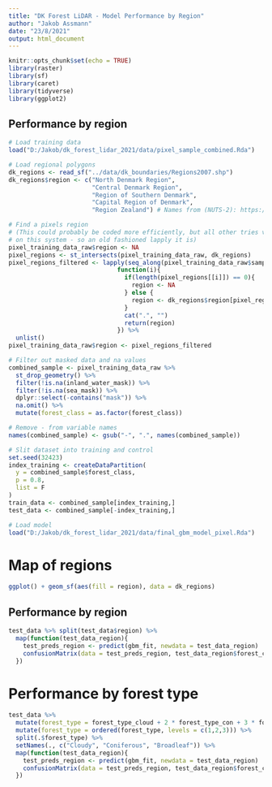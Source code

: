 ```yaml
---
title: "DK Forest LiDAR - Model Performance by Region"
author: "Jakob Assmann"
date: "23/8/2021"
output: html_document
---
```


```r
knitr::opts_chunk$set(echo = TRUE)
library(raster)
library(sf)
library(caret)
library(tidyverse)
library(ggplot2)
```

## Performance by region

```r
# Load training data
load("D:/Jakob/dk_forest_lidar_2021/data/pixel_sample_combined.Rda")

# Load regional polygons
dk_regions <- read_sf("../data/dk_boundaries/Regions2007.shp")
dk_regions$region <- c("North Denmark Region",
                       "Central Denmark Region",
                       "Region of Southern Denmark",
                       "Capital Region of Denmark",
                       "Region Zealand") # Names from (NUTS-2): https://www.regioner.dk/services/in-english

# Find a pixels region
# (This could probably be coded more efficiently, but all other tries vectorising, 
# on this system - so an old fashioned lapply it is)
pixel_training_data_raw$region <- NA
pixel_regions <- st_intersects(pixel_training_data_raw, dk_regions)
pixel_regions_filtered <- lapply(seq_along(pixel_training_data_raw$sample_id),
                              function(i){
                                if(length(pixel_regions[[i]]) == 0){
                                  region <- NA
                                } else {
                                  region <- dk_regions$region[pixel_regions[[i]]]
                                }
                                cat(".", "")
                                return(region)
                              }) %>% 
  unlist()
pixel_training_data_raw$region <- pixel_regions_filtered

# Filter out masked data and na values   
combined_sample <- pixel_training_data_raw %>% 
  st_drop_geometry() %>%
  filter(!is.na(inland_water_mask)) %>%
  filter(!is.na(sea_mask)) %>%
  dplyr::select(-contains("mask")) %>%
  na.omit() %>%
  mutate(forest_class = as.factor(forest_class))

# Remove - from variable names
names(combined_sample) <- gsub("-", ".", names(combined_sample))

# Slit dataset into training and control
set.seed(32423)
index_training <- createDataPartition(
  y = combined_sample$forest_class,
  p = 0.8,
  list = F
)
train_data <- combined_sample[index_training,]
test_data <- combined_sample[-index_training,]

# Load model 
load("D:/Jakob/dk_forest_lidar_2021/data/final_gbm_model_pixel.Rda")
```

# Map of regions

``` r
ggplot() + geom_sf(aes(fill = region), data = dk_regions)
```

## Performance by region

```r
test_data %>% split(test_data$region) %>%
  map(function(test_data_region){
    test_preds_region <- predict(gbm_fit, newdata = test_data_region)
    confusionMatrix(data = test_preds_region, test_data_region$forest_class)
  })
```

# Performance by forest type

```r
test_data %>% 
  mutate(forest_type = forest_type_cloud + 2 * forest_type_con + 3 * forest_type_dec) %>%
  mutate(forest_type = ordered(forest_type, levels = c(1,2,3))) %>% 
  split(.$forest_type) %>%
  setNames(., c("Cloudy", "Coniferous", "Broadleaf")) %>%
  map(function(test_data_region){
    test_preds_region <- predict(gbm_fit, newdata = test_data_region)
    confusionMatrix(data = test_preds_region, test_data_region$forest_class)
  })
```

